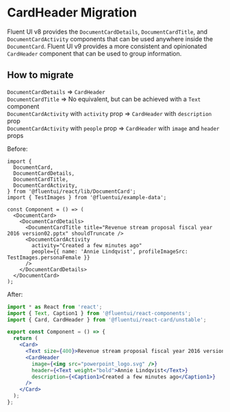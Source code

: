 
<Meta title="Concepts/Migration/from v8/Components/Card Migration/CardHeader" />

# CardHeader Migration

Fluent UI v8 provides the `DocumentCardDetails`, `DocumentCardTitle`, and `DocumentCardActivity` components that can be used anywhere inside the `DocumentCard`. Fluent UI v9 provides a more consistent and opinionated `CardHeader` component that can be used to group information.

## How to migrate

`DocumentCardDetails` => `CardHeader` <br />
`DocumentCardTitle` => No equivalent, but can be achieved with a `Text` component <br />
`DocumentCardActivity` with `activity` prop => `CardHeader` with `description` prop <br />
`DocumentCardActivity` with `people` prop => `CardHeader` with `image` and `header` props <br />

Before:

```tsx
import {
  DocumentCard,
  DocumentCardDetails,
  DocumentCardTitle,
  DocumentCardActivity,
} from '@fluentui/react/lib/DocumentCard';
import { TestImages } from '@fluentui/example-data';

const Component = () => (
  <DocumentCard>
    <DocumentCardDetails>
      <DocumentCardTitle title="Revenue stream proposal fiscal year 2016 version02.pptx" shouldTruncate />
      <DocumentCardActivity
        activity="Created a few minutes ago"
        people={{ name: 'Annie Lindqvist', profileImageSrc: TestImages.personaFemale }}
      />
    </DocumentCardDetails>
  </DocumentCard>
);
```

After:

```jsx
import * as React from 'react';
import { Text, Caption1 } from '@fluentui/react-components';
import { Card, CardHeader } from '@fluentui/react-card/unstable';

export const Component = () => {
  return (
    <Card>
      <Text size={400}>Revenue stream proposal fiscal year 2016 version02.pptx</Text>
      <CardHeader
        image={<img src="powerpoint_logo.svg" />}
        header={<Text weight="bold">Annie Lindqvist</Text>}
        description={<Caption1>Created a few minutes ago</Caption1>}
      />
    </Card>
  );
};
```
